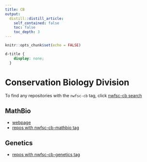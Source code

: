 ```yaml
---
title: CB
output:
  distill::distill_article:
    self_contained: false
    toc: false
    toc_depth: 3
---
```


```r
knitr::opts_chunk$set(echo = FALSE)
```

```css
d-title {
    display: none;
  }
```

# Conservation Biology Division

To find any repositories with the `nwfsc-cb` tag, click [nwfsc-cb search](https://github.com/search?q=topic%3Anwfsc-cb+org%3Anoaa-nwfsc&type=Repositories)

## MathBio

* [webpage](https://noaa-nwfsc.github.io/cb-math-bio/)
* [repos with nwfsc-cb-mathbio tag](https://github.com/search?q=topic%3Anwfsc-cb-mathbio+org%3Anoaa-nwfsc&type=Repositories)

## Genetics

* [repos with nwfsc-cb-genetics tag](https://github.com/search?q=topic%3Anwfsc-cb-genetics+org%3Anoaa-nwfsc&type=Repositories)

